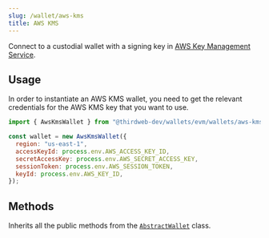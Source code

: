 ```yaml
---
slug: /wallet/aws-kms
title: AWS KMS
---
```


Connect to a custodial wallet with a signing key in [AWS Key Management Service](https://aws.amazon.com/kms/).

## Usage

In order to instantiate an AWS KMS wallet, you need to get the relevant credentials for the AWS KMS key that you want to use.

```js
import { AwsKmsWallet } from "@thirdweb-dev/wallets/evm/wallets/aws-kms";

const wallet = new AwsKmsWallet({
  region: "us-east-1",
  accessKeyId: process.env.AWS_ACCESS_KEY_ID,
  secretAccessKey: process.env.AWS_SECRET_ACCESS_KEY,
  sessionToken: process.env.AWS_SESSION_TOKEN,
  keyId: process.env.AWS_KEY_ID,
});
```

## Methods

Inherits all the public methods from the [`AbstractWallet`](interfaces/abstract-wallet) class.
